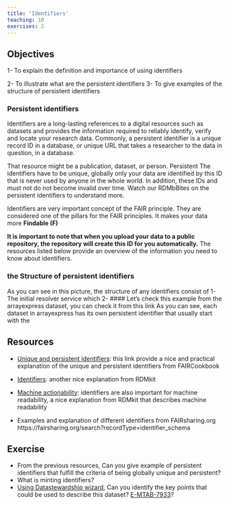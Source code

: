 ```yaml
---
title: 'Identifiers'
teaching: 10
exercises: 2
---
```


::: callout
## Objectives
1- To explain the definition and importance of using identifiers

2- To illustrate what are the persistent identifiers
3- To give examples of the structure of persistent identifiers
:::

### Persistent identifiers

Identifiers are a long-lasting references to a digital resources such as datasets and provides the information required to reliably identify, verify and locate your research data. Commonly, a persistent identifier is a unique record ID in a database, or unique URL that takes a researcher to the data in question, in a database.

That resource might be a publication, dataset, or person.   Persistent The identifiers have to be unique, globally only your data are identified by this ID that is never used by anyone in the whole world. In addition, these IDs and must not do not become invalid over time.
Watch our RDMbBites on the persistent identifiers to understand more.   

Identifiers are very important concept of the FAIR principle. They are considered one of the pillars for the FAIR principles. It makes your data more **Findable (F)** 

**It is important to note that when you upload your data to a public repository, the repository will create this ID for you automatically.**
The resources listed below provide an overview of the information you need to know about identifiers.

### the Structure of persistent identifiers

As you can see in this picture, the structure of any identifiers consist of 
1- The initial resolver service which 
2- 
#### Let's check this example from the arrayexpress dataset, you can check it from this link
As you can see, each dataset in arrayexpress has its own persistent identifier that usually start with the 

::: callout
## Resources

- [Unique and persistent identifiers](https://faircookbook.elixir-europe.org/content/recipes/findability/identifiers.html): this link provide a nice and practical explanation of the unique and persistent identifiers from FAIRCookbook 

- [Identifiers](https://rdmkit.elixir-europe.org/identifiers.html): another nice explanation from RDMkit

- [Machine actionability](https://rdmkit.elixir-europe.org/machine_actionability): identifiers are also important for machine readability, a nice explanation from RDMkit that describes machine readability

- Examples and explanation of different identifiers from FAIRsharing.org https://fairsharing.org/search?recordType=identifier_schema
:::

::: challenge
## Exercise
- From the previous resources, Can you give example of persistent identifiers that fulfill the criteria of being globally unique and persistent?
- What is minting identifiers?
- [Using Datastewardship wizard](https://researchers.ds-wizard.org/knowledge-models/dsw:root:latest/preview?questionUuid=d21fdb06-22bf-418e-aa40-dc5ef1485f56), Can you identify the key points that could be used to describe this dataset? [E-MTAB-7933](https://www.ebi.ac.uk/biostudies/arrayexpress/studies/E-MTAB-7933)?
:::



